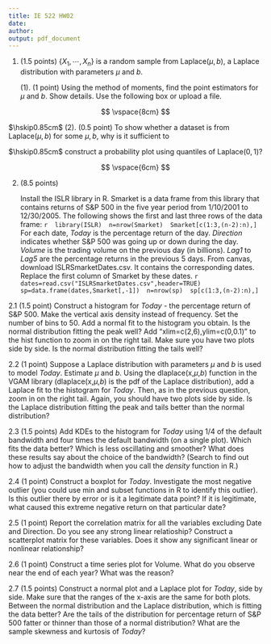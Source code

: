 ```yaml
---
title: IE 522 HW02
date: 
author: 
output: pdf_document
---
```


1. (1.5 points) $\{X_1,\cdots,X_n\}$ is a random sample from Laplace$(\mu,b)$, a Laplace distribution with parameters $\mu$ and $b$. 

    (1). (1 point) Using the method of moments, find the point estimators for $\mu$ and $b$. Show details. Use the following box or upload a file.

$$
\vspace{8cm}
$$

$\hskip0.85cm$ (2). (0.5 point) To show whether a dataset is from Laplace$(\mu,b)$ for some $\mu, b$, why is it sufficient to 

$\hskip0.85cm$ construct a probability plot using quantiles of Laplace$(0,1)$? 

$$
\vspace{6cm}
$$

\newpage

2. (8.5 points) 

    Install the ISLR library in R. Smarket is a data frame from this library that contains returns of S\&P 500 in the five year period from 1/10/2001 to 12/30/2005. The following shows the first and last three rows of the data frame:
    ```r
    library(ISLR)
    n=nrow(Smarket)
    Smarket[c(1:3,(n-2):n),]
    ```
    For each date, *Today* is the percentage return of the day. *Direction* indicates whether S\&P 500 was going up or down during the  day. *Volume* is the trading volume on the previous day (in billions). *Lag1* to *Lag5* are the percentage returns in the previous 5 days. From canvas, download ISLRSmarketDates.csv. It contains the corresponding dates. Replace the first column of Smarket by these dates.
    ```r
    dates=read.csv("ISLRSmarketDates.csv",header=TRUE)
    sp=data.frame(dates,Smarket[,-1])
    n=nrow(sp)
    sp[c(1:3,(n-2):n),]
    ```

\newpage

2.1 (1.5 point) Construct a histogram for *Today* - the percentage return of S&P 500. Make the vertical axis density instead of frequency. Set the number of bins to 50. Add a normal fit to the histogram you obtain. Is the normal distribution fitting the peak well? Add "xlim=c(2,6),ylim=c(0,0.1)" to the hist function to zoom in on the right tail. Make sure you have two plots side by side. Is the normal distribution fitting the tails well? 

\newpage


2.2 (1 point) Suppose a Laplace distribution with parameters $\mu$ and $b$ is used to model *Today*. Estimate $\mu$ and $b$. Using the dlaplace(x,$\mu$,$b$) function in the VGAM library (dlaplace(x,$\mu$,$b$) is the pdf of the Laplace distribution), add a Laplace fit to the histogram for *Today*. Then, as in the previous question, zoom in on the right tail. Again, you should have two plots side by side. Is the Laplace distribution fitting the peak and tails better than the normal distribution?

\newpage

2.3 (1.5 points) Add KDEs to the histogram for *Today* using 1/4 of the default bandwidth and four times the default bandwidth (on a single plot). Which fits the data better? Which is less oscillating and smoother? What does these results say about the choice of the bandwidth? (Search to find out how to adjust the bandwidth when you call the *density* function in R.)

\newpage

2.4 (1 point) Construct a boxplot for *Today*. Investigate the most negative outlier (you could use min and subset functions in R to identify this outlier). Is this outlier there by error or is it a legitimate data point? If it is legitimate, what caused this extreme negative return on that particular date?

\newpage

2.5 (1 point) Report the correlation matrix for all the variables excluding Date and Direction. Do you see any strong linear relatioship? Construct a scatterplot matrix for these variables. Does it show any significant linear or nonlinear relationship? 

\newpage

2.6 (1 point) Construct a time series plot for Volume. What do you observe near the end of each year? What was the reason? 

\newpage

2.7 (1.5 points) Construct a normal plot and a Laplace plot for *Today*, side by side. Make sure that the ranges of the x-axis are the same for both plots. Between the normal distribution and the Laplace distribution, which is fitting the data better? Are the tails of the distribution for percentage return of S&P 500 fatter or thinner than those of a normal distribution? What are the sample skewness and kurtosis of *Today*? 







